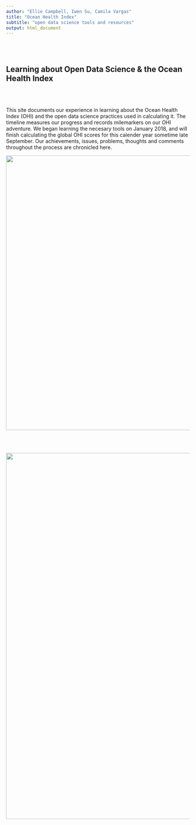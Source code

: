 ```yaml
---
author: "Ellie Campbell, Iwen Su, Camila Vargas"
title: "Ocean Health Index"
subtitle: "open data science tools and resources"
output: html_document
---
```

<br>
<br>

## Learning about Open Data Science & the Ocean Health Index

<br>
<br>

This site documents our experience in learning about the Ocean Health Index (OHI) and the open data science practices used in calculating it. The timeline measures our progress and records milemarkers on our OHI adventure. We began learning the necesary tools on January 2018, and will finish calculating the global OHI scores for this calender year sometime late September. Our achievements, issues, problems, thoughts and comments throughout the process are chronicled here.

<center><img src="images/timeline.jpg" width="750px"></center>  

<br>
<br>

<center><img src="images/deep-sea-fishes.jpg" width="1000px"></center>  
